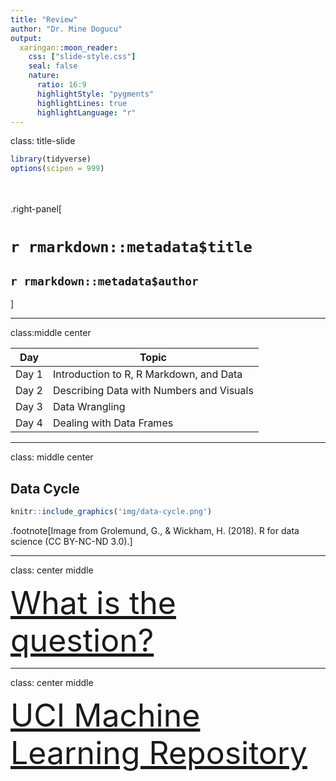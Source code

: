 ```yaml
---
title: "Review"
author: "Dr. Mine Dogucu"
output: 
  xaringan::moon_reader:
    css: ["slide-style.css"]
    seal: false
    nature:
      ratio: 16:9
      highlightStyle: "pygments"
      highlightLines: true
      highlightLanguage: "r"
---
```


class: title-slide


```r
library(tidyverse)
options(scipen = 999)
```


<br>
<br>
.right-panel[ 

# `r rmarkdown::metadata$title`
## `r rmarkdown::metadata$author`
]


---

class:middle center

| Day        | Topic |
|-------------|--------|
| Day 1      |Introduction to R, R Markdown, and Data 
| Day 2      |Describing Data with Numbers and Visuals        
| Day 3      |Data Wrangling        
| Day 4      |Dealing with Data Frames       


---

class: middle center

## Data Cycle

```r
knitr::include_graphics('img/data-cycle.png')
```

.footnote[Image from Grolemund, G., & Wickham, H. (2018). R for data science (CC BY-NC-ND 3.0).]

---

class: center middle

<a href="https://science.sciencemag.org/content/347/6228/1314.long" style="font-size: 50px;">What is the question?</a>

---

class: center middle


<a href="https://archive.ics.uci.edu/ml/datasets.php" style="font-size: 50px;">UCI Machine Learning Repository</a>
